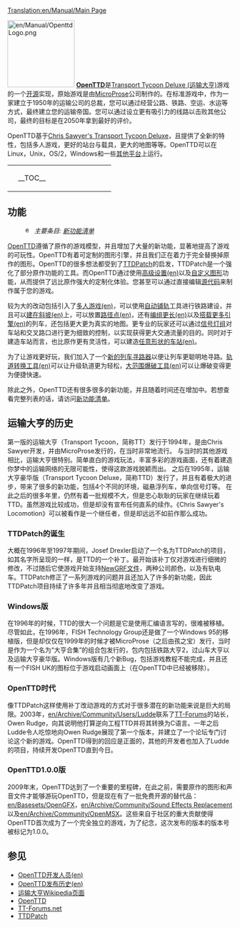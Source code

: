 [[Translation:en/Manual/Main Page]]
{{zh/Manual/目录}}

[[File:en/Manual/OpenttdLogo.png|left|150px]]
[http://www.openttd.org/ '''OpenTTD''']是<span class="plainlinks">[http://zh.wikipedia.org/wiki/運輸大亨 Transport Tycoon Deluxe (运输大亨)]</span>游戏的一个<span class="plainlinks">[http://zh.wikipedia.org/wiki/开放源代码 开源]</span>实现，原始游戏是由[https://www.wikipedia.org/wiki/MicroProse MicroProse]公司制作的。在标准游戏中，作为一家建立于1950年的运输公司的总裁，您可以通过经营公路、铁路、空运、水运等方式，最终建立您的运输帝国。您可以通过设立更有吸引力的线路以击败其他公司，最终的目标是在2050年拿到最好的评价。

OpenTTD基于[http://www.chrissawyer.com/info.htm Chris Sawyer's Transport Tycoon Deluxe]，且提供了全新的特性，包括多人游戏，更好的站台与载具，更大的地图等等。OpenTTD可以在Linux，Unix，OS/2，Windows和一些[[en/Archive/Compilation and Ports/Operating system|其他平台]]上运行。

{| align="center"
|colspan=2 style="background:none; border:0px"|
|width=200 style="background:none; border:0px"| __TOC__
|style="background:none; border:0px"| [[File:zh/Manual/Main menu new game.png|frame|center|OpenTTD [[en/Manual/Game interface#main-window-contents|初始界面]]]]
|}

==功能==
:[[File:en/Searchtool.png|16px]] ''主要条目: [[en/Archive/Lists/List of New Features|新功能清单]]''

[http://www.openttd.org/ OpenTTD]遵循了原作的游戏模型，并且增加了大量的新功能，显著地提高了游戏的可玩性。OpenTTD有着可定制的图形引擎，并且我们正在着力于完全替换掉原作的图形。OpenTTD的很多想法都受到了[http://www.ttdpatch.net/ TTDPatch]的启发，TTDPatch是一个强化了部分原作功能的工具。而OpenTTD通过使用[[en/Archive/Manual/Settings/Advanced Settings|高级设置(en)]]以及[[zh/Manual/NewGRF|自定义图形]]功能，从而提供了远比原作强大的定制化体验。您甚至可以通过直接编辑[https://github.com/OpenTTD/OpenTTD/ 源代码]来制作属于您的游戏。

较为大的改动包括引入了[[en/Manual/Multiplayer|多人游戏(en)]]，可以使用[[zh/Manual/铁路建设#tie-lu-jian-she-gong-ju-tiao|自动铺轨]]工具进行铁路建设，并且可以[[en/Archive/Manual/Settings/Build on slopes|建在斜坡(en)]]上，可以放置[[en/Manual/Waypoints|路径点(en)]]，还有[[en/Archive/Manual/Settings/Mammoth trains|编组更长(en)]]以及[[en/Archive/Manual/Multiheaded trains|搭载更多引擎(en)]]的列车，还包括更大更为真实的地图。更专业的玩家还可以通过[[zh/Manual/信号灯|信号灯组]]对车站和交叉路口进行更为细致的控制，以实现获得更大交通流量的目的。同时对于建造车站而言，也比原作更有灵活性，可以建造[[en/Archive/Manual/Settings/Nonuniform stations|任意形状的车站(en)]]。

为了让游戏更好玩，我们加入了一个[[en/Archive/Manual/Yet Another Pathfinder|新的列车寻路器]]以便让列车更聪明地寻路。[[en/Manual/Convert rail|轨道转换工具(en)]]可以让升级轨道更为轻松，[[en/Archive/Manual/Settings/Extra dynamite|大范围爆破工具(en)]]可以让爆破变得更为便捷快速。

除此之外，OpenTTD还有很多很多的新功能，并且随着时间还在增加中。若想查看完整列表的话，请访问[[en/Archive/Lists/List of New Features|新功能清单]]。

==运输大亨的历史==
第一版的运输大亨（Transport Tycoon，简称TT）发行于1994年，是由Chris Sawyer开发，并由MicroProse发行的，在当时非常地流行。
与当时的其他游戏相比，运输大亨很特别。简单直白的游戏玩法，丰富多彩的游戏画面，还有着建造你梦中的运输网络的无限可能性，使得这款游戏脱颖而出。
之后在1995年，运输大亨豪华版（Transport Tycoon Deluxe，简称TTD）发行了，并且有着极大的进步，带来了很多的新功能，包括4个不同的环境，磁悬浮列车，单向信号灯等。
在此之后的很多年里，仍然有着一批规模不大，但是忠心耿耿的玩家在继续玩着TTD。虽然游戏比较成功，但是却没有宣布任何直系的续作。《Chris Sawyer's Locomotion》可以被看作是一个继任者，但是却远远不如前作那么成功。

=== TTDPatch的诞生 ===
大概在1996年至1997年期间，Josef Drexler启动了一个名为TTDPatch的项目，如其名字所呈现的一样，是TTD的一个补丁。最开始该补丁仅对游戏进行细微的修改，不过随后它使游戏开始支持[[zh/Manual/NewGRF|NewGRF文件]]，两种公司颜色，以及有轨电车。TTDPatch修正了一系列游戏的问题并且还加入了许多的新功能，因此TTDPatch项目持续了许多年并且相当彻底地改变了游戏。

=== Windows版 ===
在1996年的时候，TTD的很大一个问题是它是使用汇编语言写的，很难被移植。尽管如此，在1996年，FISH Technology Group还是做了一个Windows 95的移植版，但是却仅仅在1999年的时候才被MicroProse（之后由孩之宝）发行，当时是作为一个名为“大亨合集”的组合包发行的，包内包括铁路大亨2，过山车大亨以及运输大亨豪华版。Windows版有几个新Bug，包括游戏教程不能完成，并且还有一个FISH UK的图标位于游戏启动画面上（在OpenTTD中已经被移除）。

=== OpenTTD时代 ===
像TTDPatch这样使用补丁改动游戏的方式对于很多潜在的新功能来说是巨大的局限。2003年，[[en/Archive/Community/Users/Ludde]]联系了[http://www.tt-forums.net/ TT-Forums]的站长，Owen Rudge，向其说明他打算逆向工程TTD并将其转换为C语言。一年之后Ludde令人吃惊地向Owen Rudge展现了第一个版本，并建立了一个论坛专门讨论这个新的游戏。OpenTTD得到的回应是正面的，其他的开发者也加入了Ludde的项目，持续开发OpenTTD直到今日。

=== OpenTTD1.0.0版 ===
2009年末，OpenTTD达到了一个重要的里程碑，在此之前，需要原作的图形和声音文件才能够游玩OpenTTD，但是现在有了一批免费开源的替代品：[[en/Basesets/OpenGFX]]，[[en/Archive/Community/Sound Effects Replacement]]以及[[en/Archive/Community/OpenMSX]]。这些来自于社区的重大贡献使得OpenTTD首次成为了一个完全独立的游戏，为了纪念，这次发布的版本的版本号被标记为1.0.0。

== 参见 ==
*[[en/Archive/Community/Developers|OpenTTD开发人员(en)]]
*[[en/Archive/OpenTTD/Main Page|OpenTTD发布历史(en)]]
*[https://zh.wikipedia.org/wiki/運輸大亨 运输大亨Wikipedia页面]
*[https://www.openttd.org/ OpenTTD]
*[https://www.tt-forums.net/ TT-Forums.net]
*[http://www.ttdpatch.net/ TTDPatch]